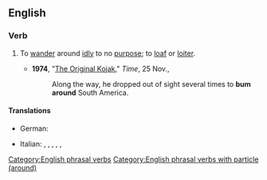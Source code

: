 ==English==

===Verb===
{{en-verb|*}}

# {{lb|en|transitive|and|intransitive|informal}} To [[wander]] around [[idle|idly]] to no [[purpose]]; to [[loaf]] or [[loiter]].
#* '''1974''', "[https://web.archive.org/web/20080408115805/http://www.time.com/time/magazine/article/0,9171,943085,00.html The Original Kojak]," ''Time'', 25 Nov.,
#*: Along the way, he dropped out of sight several times to '''bum around''' South America.

====Translations====
{{trans-top|loiter}}
* German: {{t+|de|rumgammeln}}
{{trans-mid}}
* Italian: {{t+|it|vagabondare}}, {{t+|it|girovagare}}, {{t+|it|bighellare}}, {{t+|it|gironzolare}}, {{t+|it|ciondolare}}, {{t+|it|indugiare}}
{{trans-bottom}}

[[Category:English phrasal verbs]]
[[Category:English phrasal verbs with particle (around)]]